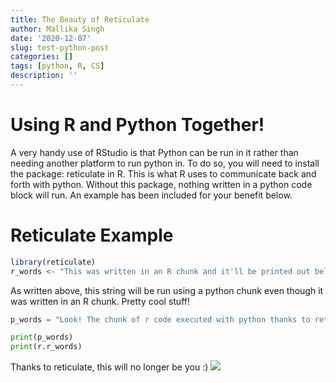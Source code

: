 ```yaml
---
title: The Beauty of Reticulate
author: Mallika Singh
date: '2020-12-07'
slug: test-python-post
categories: []
tags: [python, R, CS]
description: ''
---
```


# Using R and Python Together!

A very handy use of RStudio is that Python can be run in it rather than needing another platform to run python in. 
To do so, you will need to install the package: reticulate in R. This is what R uses to communicate back and forth with python. Without this package, nothing written in a python code block will run. An example has been included for your benefit below. 

# Reticulate Example



```R
library(reticulate)
r_words <- "This was written in an R chunk and it'll be printed out below in the python chunk."
```

As written above, this string will be run using a python chunk even though it was written in an R chunk. Pretty cool stuff!

```python
p_words = "Look! The chunk of r code executed with python thanks to reticulate right below this!"

print(p_words)
print(r.r_words)

```

Thanks to reticulate, this will no longer be you :)
![](/post/2020-12-07-test-python-post_files/Screen Shot 2020-12-07 at 7.29.57 PM.png)